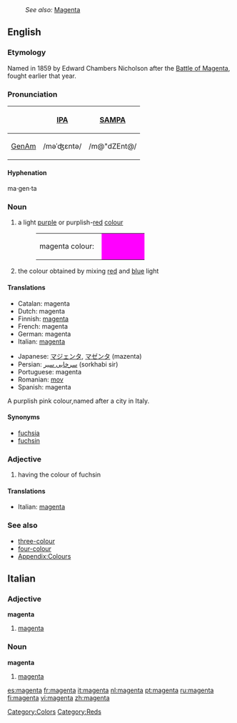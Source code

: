 {{wikipedia}}
:''See also:'' [[Magenta]]
==English==

===Etymology===
Named in 1859 by Edward Chambers Nicholson after the [[w:Battle of Magenta|Battle of Magenta]], fought earlier that year.

===Pronunciation===
{| border=1 cellpadding=5
! !! [[w:IPA|IPA]] !! [[w:SAMPA|SAMPA]]
|-
! [[GenAm]]
| /məˈʤɛntə/ || /m@"dZEnt@/
|}

{{rfc-header|Hyphenation}}

{{rfc-header|Hyphenation}}

{{rfc-header|Hyphenation}}
====Hyphenation====
ma·gen·ta

===Noun===
{{en-noun}}

# a light [[purple]] or purplish-[[red]] [[colour]]
#:<table><tr><td>magenta colour: &nbsp;</td><td bgcolor="#FF00FF" width="80">&nbsp; </td></tr></table>
# the colour obtained by mixing [[red]] and [[blue]] light

====Translations====
{{trans-top|colour}}
*Catalan: magenta
*Dutch: magenta
*Finnish: [[magenta]]
*French: magenta
*German: magenta
*Italian: [[#Italian|magenta]]
{{trans-mid}}
*Japanese: [[マジェンタ]], [[マゼンタ]] (mazenta)
*Persian: [[سرخابی سیر]] (sorkhabi sir)
*Portuguese: magenta
*Romanian: [[mov]]
*Spanish: magenta
{{trans-bottom}}
A purplish pink colour,named after a city in Italy.

====Synonyms====
*[[fuchsia]]
*[[fuchsin]]

===Adjective===
{{en-adj}}

# having the colour of fuchsin

====Translations====
{{trans-top|colour}}
*Italian: [[#Italian|magenta]]
{{trans-mid}}
{{trans-bottom}}

===See also===
*[[three-colour]]
*[[four-colour]]
*[[Wiktionary_Appendix:Colours|Appendix:Colours]]

[[Category:Colors]]
[[Category:Reds]]

==Italian==
===Adjective===
'''magenta''' {{inv}}
# [[#English|magenta]]
===Noun===
'''magenta''' {{m}} {{inv}}
# [[#English|magenta]]

[[es:magenta]]
[[fr:magenta]]
[[it:magenta]]
[[nl:magenta]]
[[pt:magenta]]
[[ru:magenta]]
[[fi:magenta]]
[[vi:magenta]]
[[zh:magenta]]